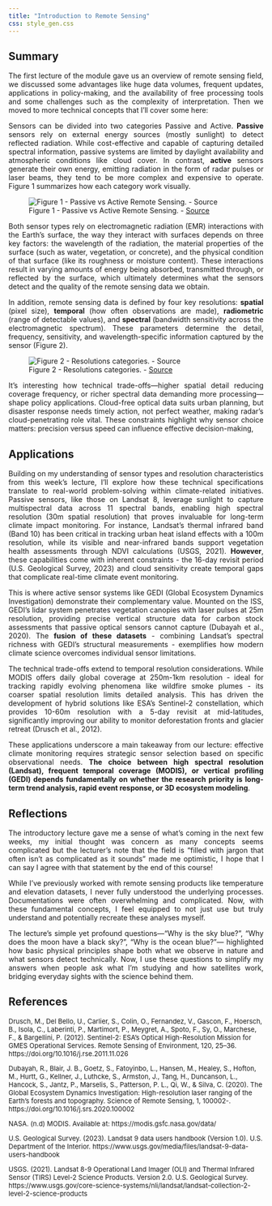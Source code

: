 ```yaml
---
title: "Introduction to Remote Sensing"
css: style_gen.css
---
```


## Summary

::: {style="text-align: justify;"}
The first lecture of the module gave us an overview of remote sensing field, we discussed some advantages like huge data volumes, frequent updates, applications in policy-making, and the availability of free processing tools and some challenges such as the complexity of interpretation. Then we moved to more technical concepts that I’ll cover some here:

Sensors can be divided into two categories Passive and Active. **Passive** sensors rely on external energy sources (mostly sunlight) to detect reflected radiation. While cost-effective and capable of capturing detailed spectral information, passive systems are limited by daylight availability and atmospheric conditions like cloud cover. In contrast, **active** sensors generate their own energy, emitting radiation in the form of radar pulses or laser beams, they tend to be more complex and expensive to operate. Figure 1 summarizes how each category work visually.

![Figure 1 - Passive vs Active Remote Sensing. - [Source](https://www.balamis.com/technology/){target="_blank"}](images/passive_active_anim_w1.gif){fig-align="center"}

Both sensor types rely on electromagnetic radiation (EMR) interactions with the Earth's surface, the way they interact with surfaces depends on three key factors: the wavelength of the radiation, the material properties of the surface (such as water, vegetation, or concrete), and the physical condition of that surface (like its roughness or moisture content). These interactions result in varying amounts of energy being absorbed, transmitted through, or reflected by the surface, which ultimately determines what the sensors detect and the quality of the remote sensing data we obtain.

In addition, remote sensing data is defined by four key resolutions: **spatial** (pixel size), **temporal** (how often observations are made), **radiometric** (range of detectable values), and **spectral** (bandwidth sensitivity across the electromagnetic spectrum). These parameters determine the detail, frequency, sensitivity, and wavelength-specific information captured by the sensor (Figure 2).

![Figure 2 - Resolutions categories. - [Source](https://www.researchgate.net/publication/367070608_Ten_simple_rules_for_working_with_high_resolution_remote_sensing_data){target="_blank"}](images/Different-kinds-of-resolution_w1.jpg){fig-align="center"}

It's interesting how technical trade-offs—higher spatial detail reducing coverage frequency, or richer spectral data demanding more processing—shape policy applications. Cloud-free optical data suits urban planning, but disaster response needs timely action, not perfect weather, making radar’s cloud-penetrating role vital. These constraints highlight why sensor choice matters: precision versus speed can influence effective decision-making,
:::

## Applications

::: {style="text-align: justify;"}
Building on my understanding of sensor types and resolution characteristics from this week's lecture, I'll explore how these technical specifications translate to real-world problem-solving within climate-related initiatives. Passive sensors, like those on Landsat 8, leverage sunlight to capture multispectral data across 11 spectral bands, enabling high spectral resolution (30m spatial resolution) that proves invaluable for long-term climate impact monitoring. For instance, Landsat's thermal infrared band (Band 10) has been critical in tracking urban heat island effects with a 100m resolution, while its visible and near-infrared bands support vegetation health assessments through NDVI calculations (USGS, 2021). **However**, these capabilities come with inherent constraints - the 16-day revisit period (U.S. Geological Survey, 2023) and cloud sensitivity create temporal gaps that complicate real-time climate event monitoring.

This is where active sensor systems like GEDI (Global Ecosystem Dynamics Investigation) demonstrate their complementary value. Mounted on the ISS, GEDI's lidar system penetrates vegetation canopies with laser pulses at 25m resolution, providing precise vertical structure data for carbon stock assessments that passive optical sensors cannot capture (Dubayah et al., 2020). The **fusion of these datasets** - combining Landsat's spectral richness with GEDI's structural measurements - exemplifies how modern climate science overcomes individual sensor limitations.

The technical trade-offs extend to temporal resolution considerations. While MODIS offers daily global coverage at 250m-1km resolution - ideal for tracking rapidly evolving phenomena like wildfire smoke plumes - its coarser spatial resolution limits detailed analysis. This has driven the development of hybrid solutions like ESA's Sentinel-2 constellation, which provides 10-60m resolution with a 5-day revisit at mid-latitudes, significantly improving our ability to monitor deforestation fronts and glacier retreat (Drusch et al., 2012).

These applications underscore a main takeaway from our lecture: effective climate monitoring requires strategic sensor selection based on specific observational needs. **The choice between high spectral resolution (Landsat), frequent temporal coverage (MODIS), or vertical profiling (GEDI) depends fundamentally on whether the research priority is long-term trend analysis, rapid event response, or 3D ecosystem modeling**.
:::

## Reflections

::: {style="text-align: justify;"}
The introductory lecture gave me a sense of what's coming in the next few weeks, my initial thought was concern as many concepts seems complicated but the lecturer’s note that the field is “filled with jargon that often isn’t as complicated as it sounds” made me optimistic, I hope that I can say I agree with that statement by the end of this course!

While I've previously worked with remote sensing products like temperature and elevation datasets, I never fully understood the underlying processes. Documentations were often overwhelming and complicated. Now, with these fundamental concepts, I feel equipped to not just use but truly understand and potentially recreate these analyses myself.

The lecture’s simple yet profound questions—"Why is the sky blue?", "Why does the moon have a black sky?", "Why is the ocean blue?"— highlighted how basic physical principles shape both what we observe in nature and what sensors detect technically. Now, I use these questions to simplify my answers when people ask what I’m studying and how satellites work, bridging everyday sights with the science behind them.
:::

## References

::: {style="text-align: left; font-size: 13px;"}
Drusch, M., Del Bello, U., Carlier, S., Colin, O., Fernandez, V., Gascon, F., Hoersch, B., Isola, C., Laberinti, P., Martimort, P., Meygret, A., Spoto, F., Sy, O., Marchese, F., & Bargellini, P. (2012). Sentinel-2: ESA’s Optical High-Resolution Mission for GMES Operational Services. Remote Sensing of Environment, 120, 25–36. https://doi.org/10.1016/j.rse.2011.11.026

Dubayah, R., Blair, J. B., Goetz, S., Fatoyinbo, L., Hansen, M., Healey, S., Hofton, M., Hurtt, G., Kellner, J., Luthcke, S., Armston, J., Tang, H., Duncanson, L., Hancock, S., Jantz, P., Marselis, S., Patterson, P. L., Qi, W., & Silva, C. (2020). The Global Ecosystem Dynamics Investigation: High-resolution laser ranging of the Earth’s forests and topography. Science of Remote Sensing, 1, 100002-. https://doi.org/10.1016/j.srs.2020.100002

NASA. (n.d) MODIS. Available at: https://modis.gsfc.nasa.gov/data/

U.S. Geological Survey. (2023). Landsat 9 data users handbook (Version 1.0). U.S. Department of the Interior. https://www.usgs.gov/media/files/landsat-9-data-users-handbook

USGS. (2021). Landsat 8-9 Operational Land Imager (OLI) and Thermal Infrared Sensor (TIRS) Level-2 Science Products. Version 2.0. U.S. Geological Survey. https://www.usgs.gov/core-science-systems/nli/landsat/landsat-collection-2-level-2-science-products
:::
